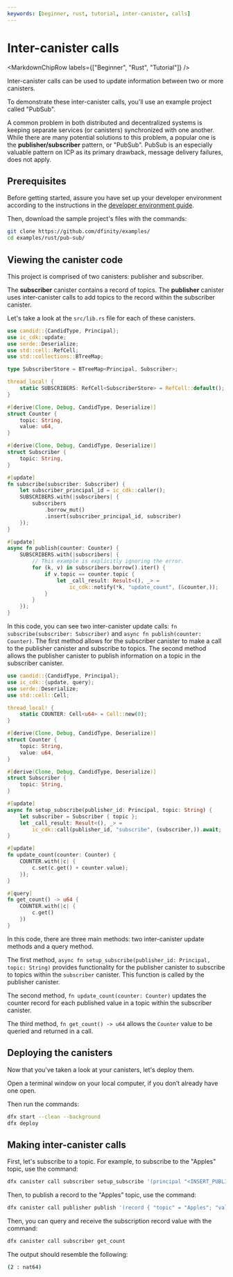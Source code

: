 ```yaml
---
keywords: [beginner, rust, tutorial, inter-canister, calls]
---
```



# Inter-canister calls

<MarkdownChipRow labels={["Beginner", "Rust", "Tutorial"]} />



Inter-canister calls can be used to update information between two or more canisters.

To demonstrate these inter-canister calls, you'll use an example project called "PubSub".

A common problem in both distributed and decentralized systems is keeping separate services (or canisters) synchronized with one another. While there are many potential solutions to this problem, a popular one is the **publisher/subscriber** pattern, or "PubSub". PubSub is an especially valuable pattern on ICP as its primary drawback, message delivery failures, does not apply.

## Prerequisites

Before getting started, assure you have set up your developer environment according to the instructions in the [developer environment guide](./dev-env.mdx).

Then, download the sample project's files with the commands:

```bash
git clone https://github.com/dfinity/examples/
cd examples/rust/pub-sub/
```

## Viewing the canister code

This project is comprised of two canisters: publisher and subscriber.

The **subscriber** canister contains a record of topics. The **publisher** canister uses inter-canister calls to add topics to the record within the subscriber canister.

Let's take a look at the `src/lib.rs` file for each of these canisters.

```rust title="src/publisher/src/lib.rs"
use candid::{CandidType, Principal};
use ic_cdk::update;
use serde::Deserialize;
use std::cell::RefCell;
use std::collections::BTreeMap;

type SubscriberStore = BTreeMap<Principal, Subscriber>;

thread_local! {
    static SUBSCRIBERS: RefCell<SubscriberStore> = RefCell::default();
}

#[derive(Clone, Debug, CandidType, Deserialize)]
struct Counter {
    topic: String,
    value: u64,
}

#[derive(Clone, Debug, CandidType, Deserialize)]
struct Subscriber {
    topic: String,
}

#[update]
fn subscribe(subscriber: Subscriber) {
    let subscriber_principal_id = ic_cdk::caller();
    SUBSCRIBERS.with(|subscribers| {
        subscribers
            .borrow_mut()
            .insert(subscriber_principal_id, subscriber)
    });
}

#[update]
async fn publish(counter: Counter) {
    SUBSCRIBERS.with(|subscribers| {
        // This example is explicitly ignoring the error.
        for (k, v) in subscribers.borrow().iter() {
            if v.topic == counter.topic {
                let _call_result: Result<(), _> =
                    ic_cdk::notify(*k, "update_count", (&counter,));
            }
        }
    });
}
```

In this code, you can see two inter-canister update calls: `fn subscribe(subscriber: Subscriber)` and `async fn publish(counter: Counter)`. The first method allows for the subscriber canister to make a call to the publisher canister and subscribe to topics. The second method allows the publisher canister to publish information on a topic in the subscriber canister.

```rust title="src/subscriber/src/lib.rs"
use candid::{CandidType, Principal};
use ic_cdk::{update, query};
use serde::Deserialize;
use std::cell::Cell;

thread_local! {
    static COUNTER: Cell<u64> = Cell::new(0);
}

#[derive(Clone, Debug, CandidType, Deserialize)]
struct Counter {
    topic: String,
    value: u64,
}

#[derive(Clone, Debug, CandidType, Deserialize)]
struct Subscriber {
    topic: String,
}

#[update]
async fn setup_subscribe(publisher_id: Principal, topic: String) {
    let subscriber = Subscriber { topic };
    let _call_result: Result<(), _> =
        ic_cdk::call(publisher_id, "subscribe", (subscriber,)).await;
}

#[update]
fn update_count(counter: Counter) {
    COUNTER.with(|c| {
        c.set(c.get() + counter.value);
    });
}

#[query]
fn get_count() -> u64 {
    COUNTER.with(|c| {
        c.get()
    })
}
```

In this code, there are three main methods: two inter-canister update methods and a query method.

The first method, `async fn setup_subscribe(publisher_id: Principal, topic: String)` provides functionality for the publisher canister to subscribe to topics within the `subscriber` canister. This function is called by the publisher canister.

The second method, `fn update_count(counter: Counter)` updates the counter record for each published value in a topic within the subscriber canister.

The third method, `fn get_count() -> u64` allows the `Counter` value to be queried and returned in a call.

## Deploying the canisters

Now that you've taken a look at your canisters, let's deploy them.

Open a terminal window on your local computer, if you don’t already have one open.

Then run the commands:

```bash
dfx start --clean --background
dfx deploy
```

## Making inter-canister calls

First, let's subscribe to a topic. For example, to subscribe to the "Apples" topic, use the command:

```bash
dfx canister call subscriber setup_subscribe '(principal "<INSERT_PUBLISHER_PRINCIPAL_HERE>", "Apples")'
```

Then, to publish a record to the "Apples" topic, use the command:

```bash
dfx canister call publisher publish '(record { "topic" = "Apples"; "value" = 2 })'
```

Then, you can query and receive the subscription record value with the command:

```bash
dfx canister call subscriber get_count
```

The output should resemble the following:

```bash
(2 : nat64)
```

